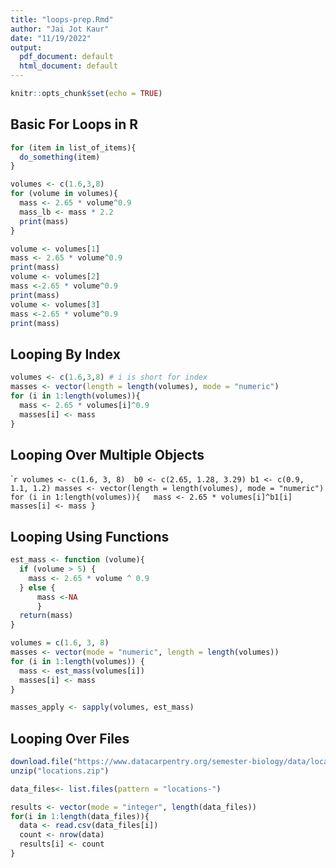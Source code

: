 ```yaml
---
title: "loops-prep.Rmd"
author: "Jai Jot Kaur"
date: "11/19/2022"
output:
  pdf_document: default
  html_document: default
---
```


```r
knitr::opts_chunk$set(echo = TRUE)
```

## Basic For Loops in R

```r
for (item in list_of_items){
  do_something(item)
}
```

```r
volumes <- c(1.6,3,8)
for (volume in volumes){
  mass <- 2.65 * volume^0.9 
  mass_lb <- mass * 2.2
  print(mass)
}
```

```r
volume <- volumes[1]
mass <- 2.65 * volume^0.9 
print(mass)
volume <- volumes[2]
mass <-2.65 * volume^0.9 
print(mass)
volume <- volumes[3]
mass <-2.65 * volume^0.9 
print(mass)
```

## Looping By Index

```r
volumes <- c(1.6,3,8) # i is short for index
masses <- vector(length = length(volumes), mode = "numeric")
for (i in 1:length(volumes)){
  mass <- 2.65 * volumes[i]^0.9 
  masses[i] <- mass
}
```

## Looping Over Multiple Objects

````r
volumes <- c(1.6, 3, 8) 
b0 <- c(2.65, 1.28, 3.29)
b1 <- c(0.9, 1.1, 1.2)
masses <- vector(length = length(volumes), mode = "numeric")
for (i in 1:length(volumes)){
  mass <- 2.65 * volumes[i]^b1[i] 
  masses[i] <- mass
}
```

## Looping Using Functions

```r
est_mass <- function (volume){
  if (volume > 5) {
    mass <- 2.65 * volume ^ 0.9
  } else {
      mass <-NA
      }
  return(mass)
}
```

```r
volumes = c(1.6, 3, 8)
masses <- vector(mode = "numeric", length = length(volumes))
for (i in 1:length(volumes)) {
  mass <- est_mass(volumes[i])
  masses[i] <- mass
}
```

```r
masses_apply <- sapply(volumes, est_mass)
```

## Looping Over Files

```r
download.file("https://www.datacarpentry.org/semester-biology/data/locations.zip", "locations.zip")
unzip("locations.zip")
```

```r
data_files<- list.files(pattern = "locations-")
```

```r
results <- vector(mode = "integer", length(data_files)) 
for(i in 1:length(data_files)){
  data <- read.csv(data_files[i])
  count <- nrow(data)
  results[i] <- count
}
```